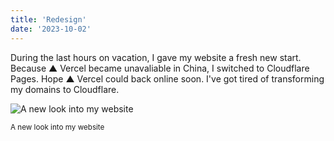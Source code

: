 ```yaml
---
title: 'Redesign'
date: '2023-10-02'
---
```


During the last hours on vacation, I gave my website a fresh new start.
Because ▲ Vercel became unavaliable in China, I switched to Cloudflare Pages.
Hope ▲ Vercel could back online soon. I've got tired of transforming my domains to Cloudflare.

![A new look into my website](/static/redesign.png)

<small>A new look into my website</small>